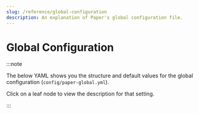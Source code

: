 ```yaml
---
slug: /reference/global-configuration
description: An explanation of Paper's global configuration file.
---
```


# Global Configuration


:::note

The below YAML shows you the structure and default values for the global configuration (`config/paper-global.yml`).

Click on a leaf node to view the description for that setting.

:::

<ConfigDocBlock data={GlobalConfigSpec}/>
